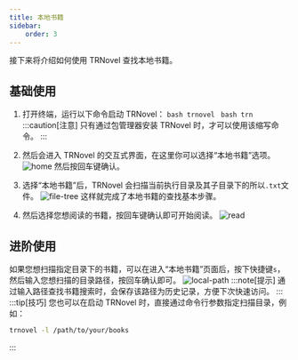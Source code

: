 ```yaml
---
title: 本地书籍
sidebar:
    order: 3
---
```



接下来将介绍如何使用 TRNovel 查找本地书籍。
## 基础使用

<Steps>

1. 打开终端，运行以下命令启动 TRNovel：
    <Tabs>
        <TabItem value="default" label="通用命令" icon="terminal">
            ```bash
            trnovel
            ```
        </TabItem>
        <TabItem value="short" label="简写命令" icon="terminal">
            ```bash
            trn
            ```
            :::caution[注意]
            只有通过包管理器安装 TRNovel 时，才可以使用该缩写命令。
            :::
        </TabItem>
    </Tabs>
    
2. 然后会进入 TRNovel 的交互式界面，在这里你可以选择“本地书籍”选项。
    ![home](/src/assets/guides/home.png)
    然后按回车键确认。
3. 选择“本地书籍”后，TRNovel 会扫描当前执行目录及其子目录下的所以`.txt`文件。
    ![file-tree](/src/assets/guides/file-tree.png)
    这样就完成了本地书籍的查找基本步骤。
4. 然后选择您想阅读的书籍，按回车键确认即可开始阅读。
    ![read](/src/assets/guides/read.png)
</Steps>

## 进阶使用

如果您想扫描指定目录下的书籍，可以在进入“本地书籍”页面后，按下快捷键`s`，然后输入您想扫描的目录路径，按回车确认即可。
![local-path](/src/assets/guides/local-path.gif)
:::note[提示]
通过输入路径查找书籍搜索时，会保存该路径为历史记录，方便下次快速访问。
:::
:::tip[技巧]
您也可以在启动 TRNovel 时，直接通过命令行参数指定扫描目录，例如：
```bash
trnovel -l /path/to/your/books
```
:::